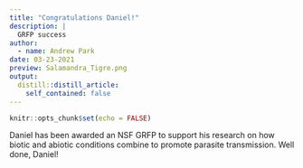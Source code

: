 ```yaml
---
title: "Congratulations Daniel!"
description: |
  GRFP success
author:
  - name: Andrew Park
date: 03-23-2021
preview: Salamandra_Tigre.png
output:
  distill::distill_article:
    self_contained: false
---
```



```r
knitr::opts_chunk$set(echo = FALSE)
```

Daniel has been awarded an NSF GRFP to support his research on how biotic and abiotic conditions combine to promote parasite transmission. Well done, Daniel!

